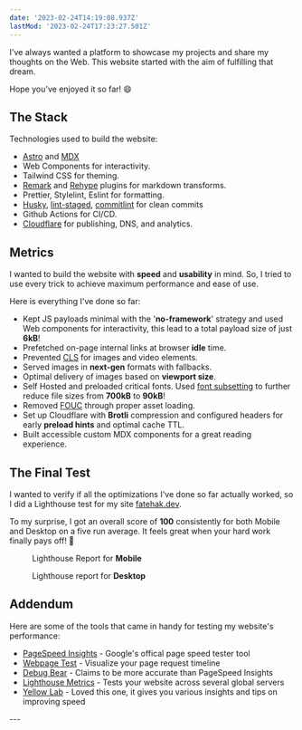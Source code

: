 ```yaml
---
date: '2023-02-24T14:19:08.937Z'
lastMod: '2023-02-24T17:23:27.501Z'
---
```


I've always wanted a platform to showcase my projects and share my thoughts on the Web. This website started with the aim of fulfilling that dream.

Hope you've enjoyed it so far! :smile:

## The Stack

Technologies used to build the website:

- [Astro](https://astro.build/) and [MDX](https://mdxjs.com/)
- Web Components for interactivity.
- Tailwind CSS for theming.
- [Remark](https://github.com/remarkjs/remark) and [Rehype](https://github.com/rehypejs/rehype) plugins for markdown transforms.
- Prettier, Stylelint, Eslint for formatting.
- [Husky](https://typicode.github.io/husky/#/), [lint-staged](https://github.com/okonet/lint-staged), [commitlint](https://cz-git.qbb.sh/) for clean commits
- Github Actions for CI/CD.
- [Cloudflare](https://www.cloudflare.com) for publishing, DNS, and analytics.

## Metrics

I wanted to build the website with **speed** and **usability** in mind. So, I tried to use every trick to achieve maximum performance and ease of use.

Here is everything I've done so far:

- Kept JS payloads minimal with the '**no-framework**' strategy and used Web components for interactivity, this lead to a total payload size of just **6kB**!
- Prefetched on-page internal links at browser **idle** time.
- Prevented [CLS](https://web.dev/cls/) for images and video elements.
- Served images in **next-gen** formats with fallbacks.
- Optimal delivery of images based on **viewport size**.
- Self Hosted and preloaded critical fonts. Used [font subsetting](https://fonts.google.com/knowledge/glossary/subsetting) to further reduce file sizes from **700kB** to **90kB**!
- Removed [FOUC](https://en.wikipedia.org/wiki/Flash_of_unstyled_content) through proper asset loading.
- Set up Cloudflare with **Brotli** compression and configured headers for early **preload hints** and optimal cache TTL.
- Built accessible custom MDX components for a great reading experience.

## The Final Test

I wanted to verify if all the optimizations I've done so far actually worked, so I did a Lighthouse test for my site [fatehak.dev](https://fatehak.dev).

To my surprise, I got an overall score of **100** consistently for both Mobile and Desktop on a five run average. It feels great when your hard work finally pays off! :tada:

<Figure src={metricMobile}>
   Lighthouse Report for <strong>Mobile</strong>
</Figure>

<Figure src={metricDesktop}>
  Lighthouse report for <strong>Desktop</strong>
</Figure>

## Addendum

Here are some of the tools that came in handy for testing my website's performance:

- [PageSpeed Insights](https://pagespeed.web.dev/) - Google's offical page speed tester tool
- [Webpage Test](https://www.webpagetest.org/) - Visualize your page request timeline
- [Debug Bear](https://www.debugbear.com/test/website-speed) - Claims to be more accurate than PageSpeed Insights
- [Lighthouse Metrics](https://lighthouse-metrics.com/) - Tests your website across several global servers
- [Yellow Lab](https://yellowlab.tools/) - Loved this one, it gives you various insights and tips on improving speed

<SlashLine />
---
